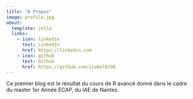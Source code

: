 ```yaml
---
title: "À Propos"
image: profile.jpg
about:
  template: jolla
  links:
    - icon: linkedin
      text: LinkedIn
      href: https://linkedin.com
    - icon: github
      text: Github
      href: https://github.com/isabel6198
---
```


Ce premier blog est le résultat du cours de R avancé donné dans le cadre du master 1er Année ECAP, du IAE de Nantes.
